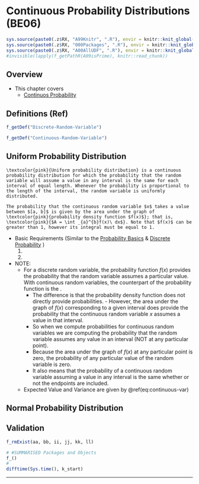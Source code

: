 # Continuous Probability Distributions (BE06) {#be06}

```r
sys.source(paste0(.z$RX, "A99Knitr", ".R"), envir = knitr::knit_global())
sys.source(paste0(.z$RX, "000Packages", ".R"), envir = knitr::knit_global())
sys.source(paste0(.z$RX, "A00AllUDF", ".R"), envir = knitr::knit_global())
#invisible(lapply(f_getPathR(A09isPrime), knitr::read_chunk))
```

## Overview


- This chapter covers 
  - [Continuos Probability](#continuous-prob-be06 "be06")

## Definitions (Ref)

```r
f_getDef("Discrete-Random-Variable")
```

```r
f_getDef("Continuous-Random-Variable")
```


## Uniform Probability Distribution {#continuous-prob-be06}

```definition
\textcolor{pink}{Uniform probability distribution} is a continuous probability distribution for which the probability that the random variable will assume a value in any interval is the same for each interval of equal length. Whenever the probability is proportional to the length of the interval, the random variable is uniformly distributed.
```

```definition
The probability that the continuous random variable $x$ takes a value between $[a, b]$ is given by the area under the graph of \textcolor{pink}{probability density function $f(x)$}; that is, \textcolor{pink}{$A = \int _{a}^{b}f(x)\ dx$}. Note that $f(x)$ can be greater than 1, however its integral must be equal to 1.
```

- Basic Requirements (Similar to the [Probability Basics](#assign-probability-be04 "be04") & [Discrete Probability](#discrete-prob-be05 "be05") )
  1. \textcolor{pink}{$f(x) \geq 0$} 
  1. \textcolor{pink}{$A = \int _{-\infty}^{\infty}f(x)\ dx =1$}

- NOTE:
  - For a discrete random variable, the probability function $f(x)$ provides the probability that the random variable assumes a particular value. With continuous random variables, the counterpart of the probability function is the \textcolor{pink}{probability density function $f(x)$}. 
    - The difference is that the probability density function does not directly provide probabilities.         - However, the area under the graph of $f(x)$ corresponding to a given interval does provide the probability that the continuous random variable $x$ assumes a value in that interval. 
    - So when we compute probabilities for continuous random variables we are computing the probability that the random variable assumes any value in an interval (NOT at any particular point).
    - Because the area under the graph of $f(x)$ at any particular point is zero, the probability of any particular value of the random variable is zero. 
    - It also means that the probability of a continuous random variable assuming a value in any interval is the same whether or not the endpoints are included.
  - Expected Value and Variance are given by \@ref(eq:continuous-var)


\begin{equation}
  \begin{align}
    E(x) &= \frac{a+b}{2} \\
    \text{Var}(x) &= \frac{(b-a)^2}{12}
  \end{align}
  (\#eq:continuous-var)
\end{equation}


## Normal Probability Distribution {.unlisted .unnumbered .tabset .tabset-fade}



## Validation {.unlisted .unnumbered .tabset .tabset-fade}

```r
f_rmExist(aa, bb, ii, jj, kk, ll)
```

```r
# #SUMMARISED Packages and Objects
f_()
#
difftime(Sys.time(), k_start)
```

****
